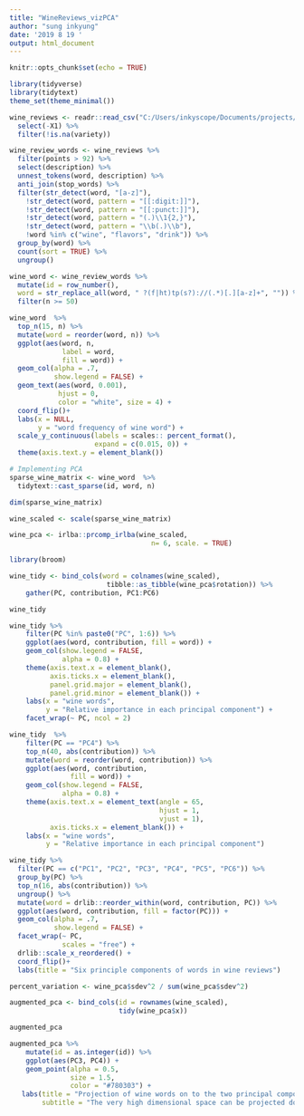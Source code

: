 ```yaml
---
title: "WineReviews_vizPCA"
author: "sung inkyung"
date: '2019 8 19 '
output: html_document
---
```


```r
knitr::opts_chunk$set(echo = TRUE)
```

```r
library(tidyverse)
library(tidytext)
theme_set(theme_minimal())
```

```r
wine_reviews <- readr::read_csv("C:/Users/inkyscope/Documents/projects/data/winemag-data-130k-v2.csv") %>% 
  select(-X1) %>% 
  filter(!is.na(variety))
```

```r
wine_review_words <- wine_reviews %>% 
  filter(points > 92) %>% 
  select(description) %>% 
  unnest_tokens(word, description) %>% 
  anti_join(stop_words) %>%
  filter(str_detect(word, "[a-z]"),
    !str_detect(word, pattern = "[[:digit:]]"), 
    !str_detect(word, pattern = "[[:punct:]]"), 
    !str_detect(word, pattern = "(.)\\1{2,}"),  
    !str_detect(word, pattern = "\\b(.)\\b"),
    !word %in% c("wine", "flavors", "drink")) %>% 
  group_by(word) %>%
  count(sort = TRUE) %>% 
  ungroup()
```

```r
wine_word <- wine_review_words %>% 
  mutate(id = row_number(),
  word = str_replace_all(word, " ?(f|ht)tp(s?)://(.*)[.][a-z]+", "")) %>%
  filter(n >= 50)
```

```r
wine_word  %>% 
  top_n(15, n) %>% 
  mutate(word = reorder(word, n)) %>% 
  ggplot(aes(word, n, 
             label = word, 
             fill = word)) +
  geom_col(alpha = .7,
           show.legend = FALSE) +
  geom_text(aes(word, 0.001),
            hjust = 0,
            color = "white", size = 4) +
  coord_flip()+
  labs(x = NULL,
       y = "word frequency of wine word") +
  scale_y_continuous(labels = scales:: percent_format(),
                     expand = c(0.015, 0)) +
  theme(axis.text.y = element_blank())
```

```r
# Implementing PCA
sparse_wine_matrix <- wine_word  %>% 
  tidytext::cast_sparse(id, word, n)

dim(sparse_wine_matrix)

wine_scaled <- scale(sparse_wine_matrix)

wine_pca <- irlba::prcomp_irlba(wine_scaled,
                                   n= 6, scale. = TRUE)
```

```r
library(broom)

wine_tidy <- bind_cols(word = colnames(wine_scaled),
                        tibble::as_tibble(wine_pca$rotation)) %>%
    gather(PC, contribution, PC1:PC6)

wine_tidy 
```

```r
wine_tidy %>% 
    filter(PC %in% paste0("PC", 1:6)) %>%
    ggplot(aes(word, contribution, fill = word)) +
    geom_col(show.legend = FALSE, 
             alpha = 0.8) +
    theme(axis.text.x = element_blank(), 
          axis.ticks.x = element_blank(),
          panel.grid.major = element_blank(), 
          panel.grid.minor = element_blank()) + 
    labs(x = "wine words",
         y = "Relative importance in each principal component") +
    facet_wrap(~ PC, ncol = 2)
```

```r
wine_tidy  %>%
    filter(PC == "PC4") %>%
    top_n(40, abs(contribution)) %>%
    mutate(word = reorder(word, contribution)) %>%
    ggplot(aes(word, contribution, 
               fill = word)) +
    geom_col(show.legend = FALSE, 
             alpha = 0.8) +
    theme(axis.text.x = element_text(angle = 65,
                                     hjust = 1, 
                                     vjust = 1), 
          axis.ticks.x = element_blank()) + 
    labs(x = "wine words",
         y = "Relative importance in each principal component")
```

```r
wine_tidy %>% 
  filter(PC == c("PC1", "PC2", "PC3", "PC4", "PC5", "PC6")) %>% 
  group_by(PC) %>% 
  top_n(16, abs(contribution)) %>% 
  ungroup() %>% 
  mutate(word = drlib::reorder_within(word, contribution, PC)) %>% 
  ggplot(aes(word, contribution, fill = factor(PC))) +
  geom_col(alpha = .7,
           show.legend = FALSE) +
  facet_wrap(~ PC, 
             scales = "free") +
  drlib::scale_x_reordered() +
  coord_flip()+
  labs(title = "Six principle components of words in wine reviews")
```

```r
percent_variation <- wine_pca$sdev^2 / sum(wine_pca$sdev^2)

augmented_pca <- bind_cols(id = rownames(wine_scaled),
                           tidy(wine_pca$x))

augmented_pca
```
```r
augmented_pca %>%
    mutate(id = as.integer(id)) %>%
    ggplot(aes(PC3, PC4)) +
    geom_point(alpha = 0.5,
               size = 1.5, 
               color = "#780303") +
   labs(title = "Projection of wine words on to the two principal components of PC3 and PC4",
        subtitle = "The very high dimensional space can be projected down onto components we have explored")
```
